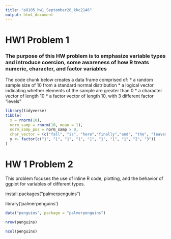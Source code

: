 ```yaml
---
title: "p8105_hw1_September28_kkc2146"
output: html_document
---
```


# HW1 Problem 1
### The purpose of this HW problem is to emphasize variable types and introduce coercion, some awareness of how R treats numeric, character, and factor variables 

The code chunk below creates a data frame comprised of: 
* a random sample size of 10 from a standard normal distribution 
* a logical vector indicating whether elements of the sample are greater than 0 
* a character vector of length 10 
* a factor vector of length 10, with 3 different factor "levels" 

```r
library(tidyverse)
tibble(
  x = rnorm(10), 
  norm_samp = rnorm(10, mean = 1),
  norm_samp_pos = norm_samp > 0,
  char_vector = (c("fall", "is", "here","finally","and", "the", "leaves", "will","be", "pretty")),
  y <- factor(c("1", "1", "1", "1", "1", "1", "1", "1", "2", "3"))
)
```

# HW 1 Problem 2 
This problem focuses the use of inline R code, plotting, and the behavior of ggplot for variables of different types.

install.packages("palmerpenguins")

library('palmerpenguins')

```r
data("penguins", package = "palmerpenguins")
```

```r
nrow(penguins)
```

```r
ncol(penguins)
```

